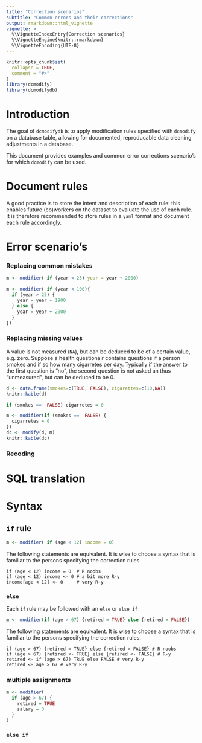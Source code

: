```yaml
---
title: "Correction scenarios"
subtitle: "Common errors and their corrections"
output: rmarkdown::html_vignette
vignette: >
  %\VignetteIndexEntry{Correction scenarios}
  %\VignetteEngine{knitr::rmarkdown}
  %\VignetteEncoding{UTF-8}
---
```


```r
knitr::opts_chunk$set(
  collapse = TRUE,
  comment = "#>"
)
library(dcmodify)
library(dcmodifydb)
```

# Introduction

The goal of `dcmodifydb` is to apply modification rules specified with `dcmodify` 
on a database table, allowing for documented, reproducable data cleaning adjustments
in a database. 

This document provides examples and common error corrections scenario's for which 
`dcmodify` can be used. 

# Document rules

A good practice is to store the intent and description of each rule: this enables
future (co)workers on the dataset to evaluate the use of each rule. 
It is therefore recommended to store rules in a `yaml` format and document each
rule accordingly.

# Error scenario's

### Replacing common mistakes

```r
m <- modifier( if (year < 25) year = year + 2000)
```

```r
m <- modifier( if (year < 100){
  if (year > 25) {
    year = year + 1900
  } else {
    year = year + 2000
  }
})
```

### Replacing missing values

A value is not measured (`NA`), but can be deduced to be of a certain value, e.g. zero. Suppose a health questionair contains questions if a person smokes and if so how many cigarretes per day. 
Typically if the answer to the first question is "no", the second question is not asked an thus "unmeasured", but can be deduced to be 0.

```r
d <- data.frame(smokes=c(TRUE, FALSE), cigarettes=c(10,NA))
knitr::kable(d)
```


```r
if (smokes ==  FALSE) cigarretes = 0
```

```r
m <- modifier(if (smokes ==  FALSE) {
  cigarretes = 0
})
dc <- modify(d, m)
knitr::kable(dc)
```


### Recoding


# SQL translation


# Syntax 

## `if` rule

```r
m <- modifier( if (age < 12) income = 0)
```

The following statements are equivalent. It is wise to choose a syntax
that is familiar to the persons specifying the correction rules. 

```{eval=FALSE}
if (age < 12) income = 0  # R noobs
if (age < 12) income <- 0 # a bit more R-y
income[age < 12] <- 0     # very R-y
```

### `else`

Each `if` rule may be followed with an `else` or `else if`

```r
m <- modifier(if (age > 67) {retired = TRUE} else {retired = FALSE})
```

The following statements are equivalent. It is wise to choose a syntax
that is familiar to the persons specifying the correction rules. 

```{eval=FALSE}
if (age > 67) {retired = TRUE} else {retired = FALSE} # R noobs
if (age > 67) {retired <- TRUE} else {retired <- FALSE} # R-y
retired <- if (age > 67) TRUE else FALSE # very R-y
retired <- age > 67 # very R-y
```


### multiple assignments

```r
m <- modifier( 
  if (age > 67) {
    retired = TRUE
    salary = 0 
  }
)
```

### `else if`

